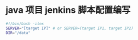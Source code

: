 # java 项目 jenkins 脚本配置编写

```bash
#!/bin/bash -ilex
SERVER="[target IP]" # or SERVER=(target IP1, target IP2)
DIR="/data"


```
